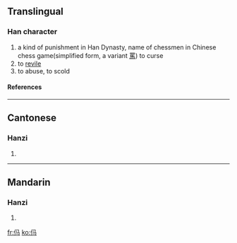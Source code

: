 ==Translingual==

===Han character===
{{Han char|rn=9|rad=人|as=03|sn=5|four=|canj=人弓女一 (ONVM)}}
# a kind of punishment in Han Dynasty, name of chessmen in Chinese chess game(simplified form, a variant [[罵]]) to curse
# to [[revile]]
# to abuse, to scold

====References====
{{Han ref|kx=0094.051|uh=3437|ud=13367}}

----
==Cantonese==

===Hanzi===
{{yue-hanzi|jyut=|y=ma6}}
# {{defn|Cantonese}}

----
==Mandarin==

===Hanzi===
{{cmn-hanzi|pin=[[mǎ]] (ma3), [[mà]] (ma4), [[mián]] (mian2)|wg=ma<sup>3</sup>, ma<sup>4</sup>, mien<sup>2</sup>}}
# {{defn|Mandarin}}

[[fr:㐷]]
[[ko:㐷]]